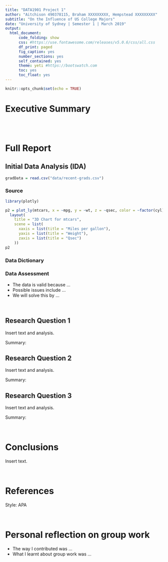 ```yaml
---
title: "DATA1901 Project 1"
author: "Aitchison 490378115, Braham XXXXXXXXX, Hempstead XXXXXXXXX"
subtitle: "On the Influence of US College Majors"
date: "University of Sydney | Semester 1 | March 2019"
output: 
  html_document:
      code_folding: show
      css: #https://use.fontawesome.com/releases/v5.0.6/css/all.css
      df_print: paged
      fig_caption: yes
      number_sections: yes
      self_contained: yes
      theme: yeti #https://bootswatch.com
      toc: yes
      toc_float: yes
---
```


```r
knitr::opts_chunk$set(echo = TRUE)
```

<!--We suggest 400 words (max) for the Executive Summary, 200 words (max) for the IDA, and 250 words (max) for each of the Research Questions.-->

# Executive Summary

<br>
<br>

# Full Report

## Initial Data Analysis (IDA)

```r
gradData = read.csv("data/recent-grads.csv")
```


### Source
<!--Hmmmm--> 
```r
library(plotly)
```

```r
p2 = plot_ly(mtcars, x = ~mpg, y = ~wt, z = ~qsec, color = ~factor(cyl), type="scatter3d", mode="markers", text = ~paste("Cylinder: ", cyl)) %>%
  layout(
    title = "3D Chart for mtcars",
    scene = list(
      xaxis = list(title = "Miles per gallon"),
      yaxis = list(title = "Weight"),
      zaxis = list(title = "Qsec")
    ))
p2
```


### Data Dictionary

### Data Assessment

- The data is valid because ...
- Possible issues include ...
- We will solve this by ...

<br>

## Research Question 1

Insert text and analysis. 

Summary: 

## Research Question 2

Insert text and analysis. 

Summary: 

## Research Question 3

Insert text and analysis. 

Summary: 

<br>

# Conclusions

Insert text.

<br>

# References

Style: APA 

<br>

# Personal reflection on group work

- The way I contributed was ...
- What I learnt about group work was ... 

<br>

